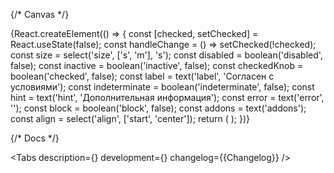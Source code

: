 

<Meta title='Components/Checkbox' component={Checkbox} id='Checkbox' />

{/* Canvas */}

<Story name='Checkbox'>
    {React.createElement(() => {
        const [checked, setChecked] = React.useState(false);
        const handleChange = () => setChecked(!checked);
        const size = select('size', ['s', 'm'], 's');
        const disabled = boolean('disabled', false);
        const inactive = boolean('inactive', false);
        const checkedKnob = boolean('checked', false);
        const label = text('label', 'Согласен с условиями');
        const indeterminate = boolean('indeterminate', false);
        const hint = text('hint', 'Дополнительная информация');
        const error = text('error', '');
        const block = boolean('block', false);
        const addons = text('addons');
        const align = select('align', ['start', 'center']);
        return (
            <Checkbox
                disabled={disabled}
                inactive={inactive}
                size={size}
                block={block}
                addons={addons}
                align={align}
                onChange={handleChange}
                checked={checked || checkedKnob}
                label={label}
                indeterminate={indeterminate}
                hint={hint}
                error={error}
            />
        );
    })}
</Story>

{/* Docs */}

<ComponentHeader
    name='Checkbox'
    children='Используется для управления параметром с бинарным состоянием.'
/>

<Tabs
    description={<Description />}
    development={<Development />}
    changelog={<Markdown>{Changelog}</Markdown>}
/>
